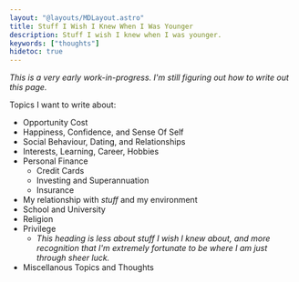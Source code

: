 ```yaml
---
layout: "@layouts/MDLayout.astro"
title: Stuff I Wish I Knew When I Was Younger
description: Stuff I wish I knew when I was younger.
keywords: ["thoughts"]
hidetoc: true
---
```


*This is a very early work-in-progress. I'm still figuring out how to write out this page.*

Topics I want to write about:

- Opportunity Cost
- Happiness, Confidence, and Sense Of Self
- Social Behaviour, Dating, and Relationships
- Interests, Learning, Career, Hobbies
- Personal Finance
    - Credit Cards
    - Investing and Superannuation
    - Insurance
- My relationship with *stuff* and my environment
- School and University
- Religion
- Privilege
    - *This heading is less about stuff I wish I knew about, and more recognition that I'm extremely fortunate to be where I am just through sheer luck.*
- Miscellanous Topics and Thoughts

